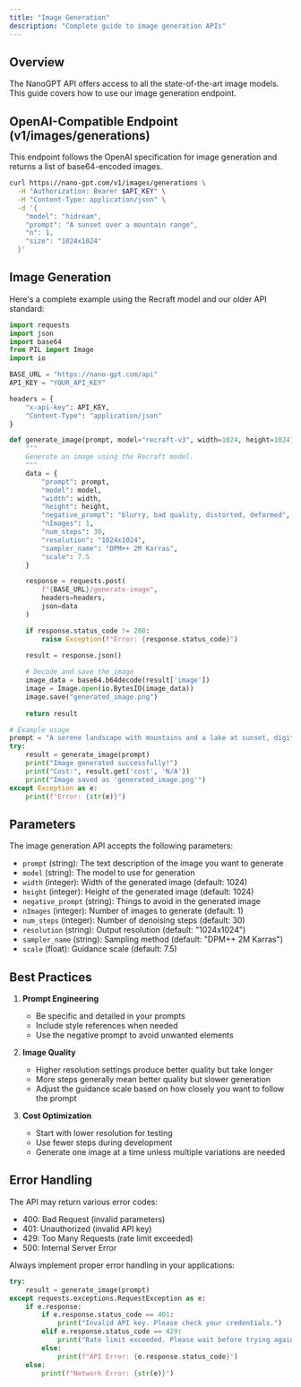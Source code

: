 ```yaml
---
title: "Image Generation"
description: "Complete guide to image generation APIs"
---
```


## Overview

The NanoGPT API offers access to all the state-of-the-art image models. This guide covers how to use our image generation endpoint.

## OpenAI-Compatible Endpoint (v1/images/generations)

This endpoint follows the OpenAI specification for image generation and returns a list of base64-encoded images.

```bash
curl https://nano-gpt.com/v1/images/generations \
  -H "Authorization: Bearer $API_KEY" \
  -H "Content-Type: application/json" \
  -d '{
    "model": "hidream",
    "prompt": "A sunset over a mountain range",
    "n": 1,
    "size": "1024x1024"
  }'
```

## Image Generation

Here's a complete example using the Recraft model and our older API standard:

```python
import requests
import json
import base64
from PIL import Image
import io

BASE_URL = "https://nano-gpt.com/api"
API_KEY = "YOUR_API_KEY"

headers = {
    "x-api-key": API_KEY,
    "Content-Type": "application/json"
}

def generate_image(prompt, model="recraft-v3", width=1024, height=1024):
    """
    Generate an image using the Recraft model.
    """
    data = {
        "prompt": prompt,
        "model": model,
        "width": width,
        "height": height,
        "negative_prompt": "blurry, bad quality, distorted, deformed",
        "nImages": 1,
        "num_steps": 30,
        "resolution": "1024x1024",
        "sampler_name": "DPM++ 2M Karras",
        "scale": 7.5
    }

    response = requests.post(
        f"{BASE_URL}/generate-image",
        headers=headers,
        json=data
    )

    if response.status_code != 200:
        raise Exception(f"Error: {response.status_code}")

    result = response.json()
    
    # Decode and save the image
    image_data = base64.b64decode(result['image'])
    image = Image.open(io.BytesIO(image_data))
    image.save("generated_image.png")
    
    return result

# Example usage
prompt = "A serene landscape with mountains and a lake at sunset, digital art style"
try:
    result = generate_image(prompt)
    print("Image generated successfully!")
    print("Cost:", result.get('cost', 'N/A'))
    print("Image saved as 'generated_image.png'")
except Exception as e:
    print(f"Error: {str(e)}")
```

## Parameters

The image generation API accepts the following parameters:

- `prompt` (string): The text description of the image you want to generate
- `model` (string): The model to use for generation
- `width` (integer): Width of the generated image (default: 1024)
- `height` (integer): Height of the generated image (default: 1024)
- `negative_prompt` (string): Things to avoid in the generated image
- `nImages` (integer): Number of images to generate (default: 1)
- `num_steps` (integer): Number of denoising steps (default: 30)
- `resolution` (string): Output resolution (default: "1024x1024")
- `sampler_name` (string): Sampling method (default: "DPM++ 2M Karras")
- `scale` (float): Guidance scale (default: 7.5)

## Best Practices

1. **Prompt Engineering**
   - Be specific and detailed in your prompts
   - Include style references when needed
   - Use the negative prompt to avoid unwanted elements

2. **Image Quality**
   - Higher resolution settings produce better quality but take longer
   - More steps generally mean better quality but slower generation
   - Adjust the guidance scale based on how closely you want to follow the prompt

3. **Cost Optimization**
   - Start with lower resolution for testing
   - Use fewer steps during development
   - Generate one image at a time unless multiple variations are needed

## Error Handling

The API may return various error codes:

- 400: Bad Request (invalid parameters)
- 401: Unauthorized (invalid API key)
- 429: Too Many Requests (rate limit exceeded)
- 500: Internal Server Error

Always implement proper error handling in your applications:

```python
try:
    result = generate_image(prompt)
except requests.exceptions.RequestException as e:
    if e.response:
        if e.response.status_code == 401:
            print("Invalid API key. Please check your credentials.")
        elif e.response.status_code == 429:
            print("Rate limit exceeded. Please wait before trying again.")
        else:
            print(f"API Error: {e.response.status_code}")
    else:
        print(f"Network Error: {str(e)}")
``` 